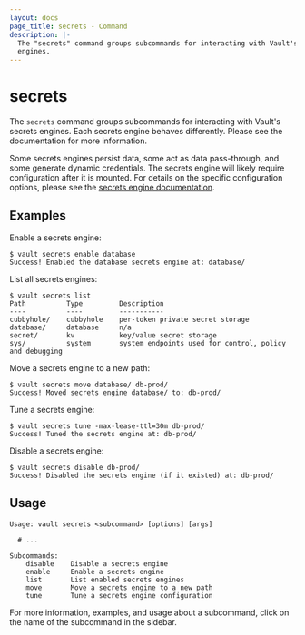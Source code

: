 ```yaml
---
layout: docs
page_title: secrets - Command
description: |-
  The "secrets" command groups subcommands for interacting with Vault's secrets
  engines.
---
```


# secrets

The `secrets` command groups subcommands for interacting with Vault's secrets
engines. Each secrets engine behaves differently. Please see the documentation
for more information.

Some secrets engines persist data, some act as data pass-through, and some
generate dynamic credentials. The secrets engine will likely require
configuration after it is mounted. For details on the specific configuration
options, please see the [secrets engine
documentation](/docs/secrets).

## Examples

Enable a secrets engine:

```shell-session
$ vault secrets enable database
Success! Enabled the database secrets engine at: database/
```

List all secrets engines:

```shell-session
$ vault secrets list
Path          Type         Description
----          ----         -----------
cubbyhole/    cubbyhole    per-token private secret storage
database/     database     n/a
secret/       kv           key/value secret storage
sys/          system       system endpoints used for control, policy and debugging
```

Move a secrets engine to a new path:

```shell-session
$ vault secrets move database/ db-prod/
Success! Moved secrets engine database/ to: db-prod/
```

Tune a secrets engine:

```shell-session
$ vault secrets tune -max-lease-ttl=30m db-prod/
Success! Tuned the secrets engine at: db-prod/
```

Disable a secrets engine:

```shell-session
$ vault secrets disable db-prod/
Success! Disabled the secrets engine (if it existed) at: db-prod/
```

## Usage

```text
Usage: vault secrets <subcommand> [options] [args]

  # ...

Subcommands:
    disable    Disable a secrets engine
    enable     Enable a secrets engine
    list       List enabled secrets engines
    move       Move a secrets engine to a new path
    tune       Tune a secrets engine configuration
```

For more information, examples, and usage about a subcommand, click on the name
of the subcommand in the sidebar.
